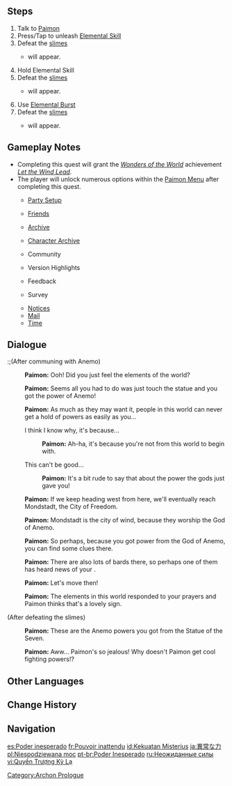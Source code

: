 {{Quest Infobox
|image         = Archon Quest C0A1 Unexpected Power.png
|id            = 00353
|type          = Archon
|chapter       = Prologue
|actNum        = I
|act           = The Outlander Who Caught the Wind
|part          = 2
|summary       = After obtaining Anemo powers, the Traveler tries them out against enemies.
|startLocation = [[Starfell Lake]], [[Mondstadt]]
|region        = Mondstadt
|area          = Starfell Valley
|subarea       = Starfell Lake
|prev          = Bird's Eye View
|next          = Forest Rendezvous
|exp           = 250
|mora          = 1,100
|primogems     = 20
|other         = {{Card|Sweet Madame|10}}{{Card|Teyvat Fried Egg|10}}{{Card|Character EXP|575}}
|characters    = Paimon;Traveler
|voiced        = yes
}}

{{TeyvatQuest|0|1|part=2}}

==Steps==
#Talk to [[Paimon]]
#Press/Tap to unleash [[Elemental Skill]]
#Defeat the [[Slimes|slimes]]
#* {{Enemy|Pyro Slime|x=1}} will appear.
#Hold Elemental Skill
#Defeat the [[Slimes|slimes]]
#* {{Enemy|Pyro Slime|x=2}} will appear.
#Use [[Elemental Burst]]
#Defeat the [[Slimes|slimes]]
#* {{Enemy|Pyro Slime|x=4}} will appear.

==Gameplay Notes==
* Completing this quest will grant the ''[[Wonders of the World]]'' achievement ''[[Let the Wind Lead (Wonders of the World)|Let the Wind Lead]]''.
* The player will unlock numerous options within the [[Paimon Menu]] after completing this quest.
**{{Icon|Party Setup|30}} [[Party|Party Setup]]
**{{Icon|Friends|30}} [[Friend|Friends]]
**{{Icon|Archive|30}} [[Archive]]
**{{Icon|Character Archive|30}} [[Character Archive]]
**{{Icon|Community|30}} Community
**{{Icon|Version Highlights|30}} Version Highlights
**{{Icon|Feedback|30}} Feedback
**{{Icon|Survey|30}} Survey
**[[Notices]]
**[[Mail]]
**[[Time]]

==Dialogue==
{{Quest Description|As you advanced, a [[Statue of the Seven]] appeared on the horizon ahead of you. At Paimon's suggestion, you go to investigate.}}
{{dialogue start}}
:;(After communing with Anemo)
:{{A|vo mdaq008 1 paimon 01.ogg}} '''Paimon:''' Ooh! Did you just feel the elements of the world?
:{{A|vo mdaq008 1 paimon 02.ogg}} '''Paimon:''' Seems all you had to do was just touch the statue and you got the power of Anemo!
:{{A|vo mdaq008 1 paimon 03.ogg}} '''Paimon:''' As much as they may want it, people in this world can never get a hold of powers as easily as you...
:{{DIcon}} I think I know why, it's because...
::{{A|vo mdaq008 1 paimon 04a.ogg}} '''Paimon:''' Ah-ha, it's because you're not from this world to begin with.
:{{DIcon}} This can't be good...
::{{A|vo mdaq008 1 paimon 04b.ogg}} '''Paimon:''' It's a bit rude to say that about the power the gods just gave you!
:{{A|vo mdaq008 1 paimon 05.ogg}} '''Paimon:''' If we keep heading west from here, we'll eventually reach Mondstadt, the City of Freedom.
:{{A|vo mdaq008 1 paimon 06.ogg}} '''Paimon:''' Mondstadt is the city of wind, because they worship the God of Anemo.
:{{A|vo mdaq008 1 paimon 07.ogg}} '''Paimon:''' So perhaps, because you got power from the God of Anemo, you can find some clues there.
:{{A|vo mdaq008 1 paimon 08a.ogg}} {{A|vo mdaq008 1 paimon 08b.ogg}} '''Paimon:''' There are also lots of bards there, so perhaps one of them has heard news of your {{MC|sister|brother|mc=1}}.
:{{A|vo mdaq008 1 paimon 09.ogg}} '''Paimon:''' Let's move then!
:{{A|vo mdaq008 1 paimon 10.ogg}} '''Paimon:''' The elements in this world responded to your prayers and Paimon thinks that's a lovely sign.
;(After defeating the slimes)
:{{A|vo mdaq008 4 paimon 01.ogg}} '''Paimon:''' These are the Anemo powers you got from the Statue of the Seven.
:{{A|vo mdaq008 4 paimon 02.ogg}} '''Paimon:''' Aww... Paimon's so jealous! Why doesn't Paimon get cool fighting powers!?
{{dialogue end}}

==Other Languages==
{{Other Languages
|en      = Unexpected Power
|zhs     = 异常的权柄
|zhs_rm  = Yìcháng de Quánbǐng
|zht     = 異常的權柄
|zht_rm  = Yìcháng de Quánbǐng
|zh_tl   = Abnormal Authority
|ja      = 異常な力
|ja_rm   = Ijou-na Chikara{{Assumed}}
|ja_tl   = Abnormal Power
|ko      = {{tt|심상|尋常}}치 않은 힘
|ko_rm   = Simsangchi Aneun Him
|ko_tl   = Abnormal Power
|es      = Poder inesperado
|es_tl   = Unexpected Power
|fr      = Pouvoir inattendu
|fr_tl   = Unexpected Power
|ru      = Неожиданные силы
|ru_tl   = Unexpected Forces
|th      = พลังที่คาดไม่ถึง
|th_rm   = Phlang thi khatmaithueng
|th_tl   = Unexpected Power
|vi      = {{tt|Quyền|權}} Trượng Kỳ Lạ
|vi_tl   = 
|de      = Unerwartete Macht
|de_tl   = Unexpected Power
|id      = Kekuatan Misterius
|id_tl   = Mysterious Power
|pt      = Poder Inesperado
|pt_tl   = Unexpected Power
|tr      = Beklenmedik Güç
|tr_tl   = 
|it      = Potere inaspettato
|it_tl   = Unexpected Power
}}

==Change History==
{{Change History|1.0}}

==Navigation==
{{Archon Quest Navbox|chapter=Prologue}}
[[Category:Archon Prologue]]

[[es:Poder inesperado]]
[[fr:Pouvoir inattendu]]
[[id:Kekuatan Misterius]]
[[ja:異常な力]]
[[pl:Niespodziewana moc]]
[[pt-br:Poder Inesperado]]
[[ru:Неожиданные силы]]
[[vi:Quyền Trượng Kỳ Lạ]]